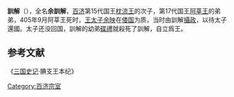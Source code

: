 {{Infobox East Asian
|title=訓解
|hangul=훈해
|hanja=訓解
}}

'''訓解'''（{{lang-ko|훈해}}），全名'''余訓解'''，[[百济|百济]]第15代国王[[枕流王|枕流王]]的次子，第17代国王[[阿莘王|阿莘王]]的弟弟，405年9月阿莘王死时，[[王太子|王太子]][[腆支王|余映]]在[[倭国|倭国]]为质，当时由訓解[[攝政|攝政]]，以待太子還國。太子还没回国，訓解的幼弟[[碟禮|碟禮]]就殺死了訓解，自立爲王。

==参考文献==
《[[三国史记|三国史记]]·腆支王本纪》
{{朝鲜半岛人物小作品}}

[[Category:百济宗室|Category:百济宗室]]